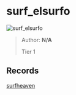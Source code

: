 
# surf_elsurfo

![surf_elsurfo](https://raw.githubusercontent.com/Sayt123/SurfMapPics/Maps-and-bonuses/csgo/surf_elsurfo.jpg)

> Author: **N/A**
>
> Tier 1

## Records

[surfheaven](https://surfheaven.eu/map/surf_elsurfo)
